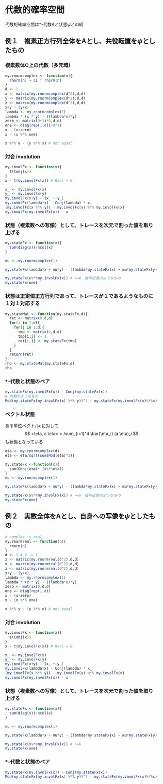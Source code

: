 # 代数的確率空間

代数的確率空間は*-代数$A$と状態$\psi$との組

## 例１　複素正方行列全体をAとし、共役転置を$\psi$としたもの

### 複素数体C上の代数（多元環）
```r
my.rnormcomplex <- function(n){
  rnorm(n) + 1i * rnorm(n)
}
d <- 2
x <- matrix(my.rnormcomplex(d^2),d,d)
y <- matrix(my.rnormcomplex(d^2),d,d)
z <- matrix(my.rnormcomplex(d^2),d,d)
x+y - (y+x)
lambda <- my.rnormcomplex(1)
lambda * (x * y) - ((lambda*x)*y)
zero <- matrix(0+1i*0,d,d)
one <- diag(rep(1,d))+0*1i
x - (x+zero)
x - (x %*% one)

x %*% y - (y %*% x) # not equal
```

### 対合 involution

```r
my.involFx <- function(x){
  t(Conj(x))
}
x - t(my.involFx(x)) # Real = 0

x_ <- my.involFx(x)
y_ <- my.involFx(y)
my.involFx(x+y) - (x_ + y_)
my.involFx(lambda*x) - Conj(lambda) * x_
(my.involFx(x %*% y)) - my.involFx(y) %*% my.involFx(x)
my.involFx(my.involFx(x)) - x
```

### 状態（複素数への写像）として、トレースを次元で割った値を取り上げる

```r
my.stateFx <- function(x){
  sum(diag(x))/ncol(x)
}

mu <- my.rnormcomplex(1)

my.stateFx(lambda*x + mu*y) - (lambda*my.stateFx(x) + mu*my.stateFx(y))

my.stateFx(x%*%my.involFx(x)) # >=0　確率密度のようなもの
my.stateFx(one)
```

### 状態は正定値正方行列であって、トレースが１であるようなものに１対１対応する

```r
my.stateMat <- function(my.stateFx,d){
  ret <- matrix(0,d,d)
  for(i in 1:d){
    for(j in 1:d){
      tmp <- matrix(0,d,d)
      tmp[i,j] <- 1
      ret[i,j] <- my.stateFx(tmp)
    }
  }
  return(ret)
}
rho <- my.stateMat(my.stateFx,d)
rho
```
### *-代数と状態のペア

```r
my.stateFx(my.involFx(x)) - Conj(my.stateFx(x))
# 内積のようなもの
Mod(my.stateFx(my.involFx(x) %*% y))^2 - my.stateFx(my.involFx(x)%*%x) * my.stateFx(my.involFx(y)%*%y) # < 0
```
### ベクトル状態

ある単位ベクトル$\eta$に対して
$$
<\eta, a \eta> = /sum_{i=1}^d \bar{\eta_i} (a \eta)_i
$$
も状態となっている
```r
eta <- my.rnormcomplex(d)
eta <- eta/sqrt(sum(Mod(eta)^2))

my.stateFx <-function(x){
  sum(Conj(eta)* (x%*%eta))
}
mu <- my.rnormcomplex(1)

my.stateFx(lambda*x + mu*y) - (lambda*my.stateFx(x) + mu*my.stateFx(y))

my.stateFx(x%*%my.involFx(x)) # >=0　確率密度のようなもの
my.stateFx(one)
```


## 例２　実数全体をAとし、自身への写像を$\psi$としたもの

```r
# complex -> real
my.rnormreal <- function(n){
  rnorm(n)
}
d <- 1 # 2 -> 1
x <- matrix(my.rnormreal(d^2),d,d)
y <- matrix(my.rnormreal(d^2),d,d)
z <- matrix(my.rnormreal(d^2),d,d)
x+y - (y+x)
lambda <- my.rnormcomplex(1)
lambda * (x * y) - ((lambda*x)*y)
zero <- matrix(0,d,d)
one <- diag(rep(1,d))
x - (x+zero)
x - (x %*% one)

x %*% y - (y %*% x) # not equal
```

### 対合 involution

```r
my.involFx <- function(x){
  t(Conj(x))
}
x - t(my.involFx(x)) # Real = 0

x_ <- my.involFx(x)
y_ <- my.involFx(y)
my.involFx(x+y) - (x_ + y_)
my.involFx(lambda*x) - Conj(lambda) * x_
(my.involFx(x %*% y)) - my.involFx(y) %*% my.involFx(x)
my.involFx(my.involFx(x)) - x
```

### 状態（複素数への写像）として、トレースを次元で割った値を取り上げる

```r
my.stateFx <- function(x){
  sum(diag(x))/ncol(x)
}

mu <- my.rnormcomplex(1)

my.stateFx(lambda*x + mu*y) - (lambda*my.stateFx(x) + mu*my.stateFx(y))

my.stateFx(x%*%my.involFx(x)) # >=0
my.stateFx(one)
```

### *-代数と状態のペア

```r
my.stateFx(my.involFx(x)) - Conj(my.stateFx(x))
Mod(my.stateFx(my.involFx(x) %*% y))^2 - my.stateFx(my.involFx(x)%*%x) * my.stateFx(my.involFx(y)%*%y) # < 0
```
